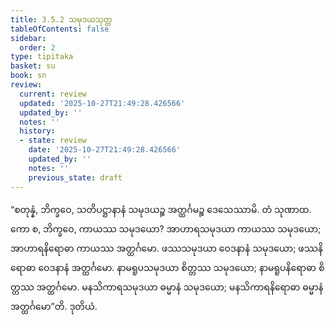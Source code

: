 ```yaml
---
title: 3.5.2 သမုဒယသုတ္တ
tableOfContents: false
sidebar:
  order: 2
type: tipitaka
basket: su
book: sn
review:
  current: review
  updated: '2025-10-27T21:49:28.426566'
  updated_by: ''
  notes: ''
  history:
  - state: review
    date: '2025-10-27T21:49:28.426566'
    updated_by: ''
    notes: ''
    previous_state: draft
---
```



<ReviewStatus review={frontmatter.review} showDetails={true} />

<HypothesisAnnotation frontmatter={frontmatter} />

<DynamicBreadcrumb />

<Division number="408" book="sn" e="ch" v="18" p="340">

<Paragraph number="941" book="sn">
“စတုန္နံ, ဘိက္ခဝေ, သတိပဋ္ဌာနာနံ သမုဒယဉ္စ အတ္ထင်္ဂမဉ္စ ဒေသေဿာမိ. တံ သုဏာထ. ကော စ, ဘိက္ခဝေ, ကာယဿ သမုဒယော? အာဟာရသမုဒယာ ကာယဿ သမုဒယော; အာဟာရနိရောဓာ ကာယဿ အတ္ထင်္ဂမော. ဖဿသမုဒယာ ဝေဒနာနံ သမုဒယော; ဖဿနိရောဓာ ဝေဒနာနံ အတ္ထင်္ဂမော. နာမရူပသမုဒယာ စိတ္တဿ သမုဒယော; နာမရူပနိရောဓာ စိတ္တဿ အတ္ထင်္ဂမော. မနသိကာရသမုဒယာ ဓမ္မာနံ သမုဒယော; မနသိကာရနိရောဓာ ဓမ္မာနံ အတ္ထင်္ဂမော”တိ.

</Paragraph>
</Division>

<Paragraph number="942" type="center" book="sn">
ဒုတိယံ.
</Paragraph>